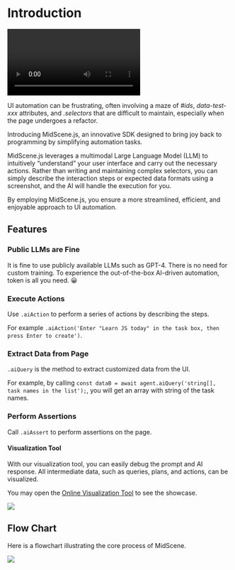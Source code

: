 # Introduction

<video controls>
  <source src="/MidScene_L.mp4" type="video/mp4" />
</video>

UI automation can be frustrating, often involving a maze of *#ids*, *data-test-xxx* attributes, and *.selectors* that are difficult to maintain, especially when the page undergoes a refactor.

Introducing MidScene.js, an innovative SDK designed to bring joy back to programming by simplifying automation tasks.

MidScene.js leverages a multimodal Large Language Model (LLM) to intuitively “understand” your user interface and carry out the necessary actions. Rather than writing and maintaining complex selectors, you can simply describe the interaction steps or expected data formats using a screenshot, and the AI will handle the execution for you.

By employing MidScene.js, you ensure a more streamlined, efficient, and enjoyable approach to UI automation.

## Features

### Public LLMs are Fine

It is fine to use publicly available LLMs such as GPT-4. There is no need for custom training. To experience the out-of-the-box AI-driven automation, token is all you need. 😀

### Execute Actions

Use `.aiAction` to perform a series of actions by describing the steps.

For example `.aiAction('Enter "Learn JS today" in the task box, then press Enter to create')`.

### Extract Data from Page

`.aiQuery` is the method to extract customized data from the UI.

For example, by calling `const dataB = await agent.aiQuery('string[], task names in the list');`, you will get an array with string of the task names.

### Perform Assertions

Call `.aiAssert` to perform assertions on the page.

#### Visualization Tool

With our visualization tool, you can easily debug the prompt and AI response. All intermediate data, such as queries, plans, and actions, can be visualized.

You may open the [Online Visualization Tool](/visualization/index.html) to see the showcase.

![](/Visualizer.gif)

## Flow Chart

Here is a flowchart illustrating the core process of MidScene.

![](/flow.png)